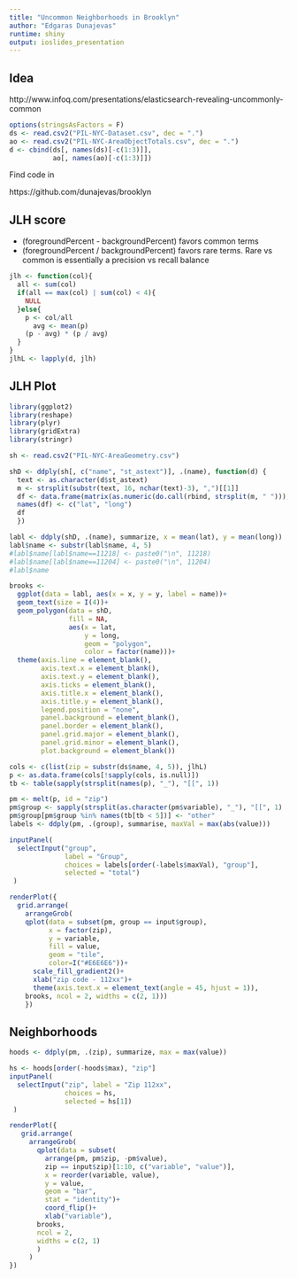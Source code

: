 ```yaml
---
title: "Uncommon Neighborhoods in Brooklyn"
author: "Edgaras Dunajevas"
runtime: shiny
output: ioslides_presentation
---
```


## Idea

http://www.infoq.com/presentations/elasticsearch-revealing-uncommonly-common

```r
options(stringsAsFactors = F)
ds <- read.csv2("PIL-NYC-Dataset.csv", dec = ".")
ao <- read.csv2("PIL-NYC-AreaObjectTotals.csv", dec = ".")
d <- cbind(ds[, names(ds)[-c(1:3)]],
           ao[, names(ao)[-c(1:3)]])
```

Find code in

https://github.com/dunajevas/brooklyn

## JLH score

* (foregroundPercent - backgroundPercent) favors common terms
* (foregroundPercent / backgroundPercent) favors rare terms.
Rare vs common is essentially a precision vs recall balance

```r
jlh <- function(col){
  all <- sum(col)
  if(all == max(col) | sum(col) < 4){
    NULL
  }else{
    p <- col/all
      avg <- mean(p)
    (p - avg) * (p / avg)  
  }
}
jlhL <- lapply(d, jlh)
```

## JLH Plot

```r
library(ggplot2)
library(reshape)
library(plyr)
library(gridExtra)
library(stringr)

sh <- read.csv2("PIL-NYC-AreaGeometry.csv")

shD <- ddply(sh[, c("name", "st_astext")], .(name), function(d) {
  text <- as.character(d$st_astext)
  m <- strsplit(substr(text, 16, nchar(text)-3), ",")[[1]]
  df <- data.frame(matrix(as.numeric(do.call(rbind, strsplit(m, " "))), ncol = 2))
  names(df) <- c("lat", "long")
  df
  })

labl <- ddply(shD, .(name), summarize, x = mean(lat), y = mean(long))
labl$name <- substr(labl$name, 4, 5)
#labl$name[labl$name==11218] <- paste0("\n", 11218)
#labl$name[labl$name==11204] <- paste0("\n", 11204)
#labl$name

brooks <- 
  ggplot(data = labl, aes(x = x, y = y, label = name))+
  geom_text(size = I(4))+
  geom_polygon(data = shD,
               fill = NA,
               aes(x = lat,
                   y = long,
                   geom = "polygon",
                   color = factor(name)))+
  theme(axis.line = element_blank(),
        axis.text.x = element_blank(),
        axis.text.y = element_blank(),
        axis.ticks = element_blank(),
        axis.title.x = element_blank(),
        axis.title.y = element_blank(),
        legend.position = "none",
        panel.background = element_blank(),
        panel.border = element_blank(),
        panel.grid.major = element_blank(),
        panel.grid.minor = element_blank(),
        plot.background = element_blank())
```


```r
cols <- c(list(zip = substr(ds$name, 4, 5)), jlhL)
p <- as.data.frame(cols[!sapply(cols, is.null)])
tb <- table(sapply(strsplit(names(p), "_"), "[[", 1))

pm <- melt(p, id = "zip")
pm$group <- sapply(strsplit(as.character(pm$variable), "_"), "[[", 1)
pm$group[pm$group %in% names(tb[tb < 5])] <- "other"
labels <- ddply(pm, .(group), summarise, maxVal = max(abs(value)))

inputPanel(
  selectInput("group",
              label = "Group",
              choices = labels[order(-labels$maxVal), "group"],
              selected = "total")
 )

renderPlot({
  grid.arrange(
    arrangeGrob(
    qplot(data = subset(pm, group == input$group),
          x = factor(zip),
          y = variable,
          fill = value,
          geom = "tile",
          color=I("#E6E6E6"))+
      scale_fill_gradient2()+
      xlab("zip code - 112xx")+
      theme(axis.text.x = element_text(angle = 45, hjust = 1)),
    brooks, ncol = 2, widths = c(2, 1)))
    })
```


## Neighborhoods

```r
hoods <- ddply(pm, .(zip), summarize, max = max(value))

hs <- hoods[order(-hoods$max), "zip"]
inputPanel(
  selectInput("zip", label = "Zip 112xx",
              choices = hs,
              selected = hs[1])
 )

renderPlot({
   grid.arrange(
     arrangeGrob(
       qplot(data = subset(
         arrange(pm, pm$zip, -pm$value),
         zip == input$zip)[1:10, c("variable", "value")],
         x = reorder(variable, value),
         y = value,
         geom = "bar",
         stat = "identity")+
         coord_flip()+
         xlab("variable"),
       brooks,
       ncol = 2,
       widths = c(2, 1)
       )
     )
})
```